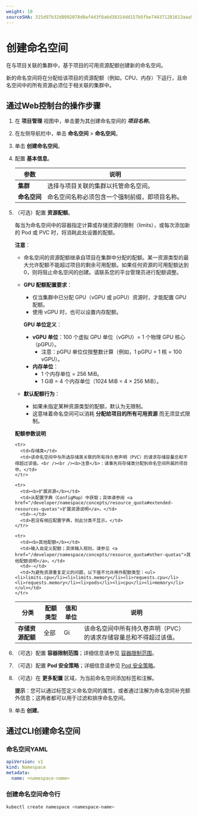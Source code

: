 ```yaml
---
weight: 10
sourceSHA: 315d97b32d8092078d0af4d3f8a6d38314dd157b5fbe744371281613aaa594ac
---
```


# 创建命名空间

在与项目关联的集群中，基于项目的可用资源配额创建新的命名空间。

新的命名空间将在分配给该项目的资源配额（例如，CPU、内存）下运行，且命名空间中的所有资源必须位于相关联的集群中。

## 通过Web控制台的操作步骤

1. 在 **项目管理** 视图中，单击要为其创建命名空间的 ***项目名称***。

2. 在左侧导航栏中，单击 **命名空间** > **命名空间**。

3. 单击 **创建命名空间**。

4. 配置 **基本信息**。

   | 参数         | 说明                                                       |
   | ------------ | ---------------------------------------------------------- |
   | **集群**     | 选择与项目关联的集群以托管命名空间。                       |
   | **命名空间** | 命名空间名称必须包含一个强制前缀，即项目名称。             |

5. （可选）配置 **资源配额**。

   每当为命名空间中的容器指定计算或存储资源的限制（limits），或每次添加新的 Pod 或 PVC 时，将消耗此处设置的配额。

   **注意**：

   - 命名空间的资源配额继承自项目在集群中分配的配额。某一资源类型的最大允许配额不能超过项目的剩余可用配额。如果任何资源的可用配额达到 0，则将阻止命名空间的创建。请联系您的平台管理员进行配额调整。

   - **GPU 配额配置要求**：

     - 仅当集群中已分配 GPU（vGPU 或 pGPU）资源时，才能配置 GPU 配额。
     - 使用 vGPU 时，也可以设置内存配额。

     **GPU 单位定义**：

     - **vGPU 单位**：100 个虚拟 GPU 单位（vGPU）= 1 个物理 GPU 核心（pGPU）。
       - 注意：pGPU 单位仅按整数计算（例如，1 pGPU = 1 核 = 100 vGPU）。
     - **内存单位**：
       - 1 个内存单位 = 256 MiB。
       - 1 GiB = 4 个内存单位（1024 MiB = 4 × 256 MiB）。

   - **默认配额行为**：
     - 如果未指定某种资源类型的配额，默认为无限制。
     - 这意味着命名空间可以消耗 **分配给项目的所有可用资源** 而无须显式限制。

   **配额参数说明**

   <table>
     <thead>
       <tr>
         <th>分类</th>
         <th>配额类型</th>
         <th>值和单位</th>
         <th>说明</th>
       </tr>
     </thead>

     <tbody>
       <tr>
         <td rowSpan={2}><b>存储资源配额</b></td>
         <td>全部</td>
         <td rowSpan={2}>Gi</td>
         <td>该命名空间中所有持久卷声明（PVC）的请求存储容量总和不得超过该值。</td>
       </tr>

       <tr>
         <td>存储类</td>
         <td>该命名空间中与所选存储类关联的所有持久卷声明（PVC）的请求存储容量总和不得超过该值。<br /><br /><b>注意</b>：请事先将存储类分配到命名空间所属的项目中。</td>
       </tr>

       <tr>
         <td><b>扩展资源</b></td>
         <td>从配置字典（ConfigMap）中获取；具体请参阅 <a href="/developer/namespace/concepts/resource_quota#extended-resources-quotas">扩展资源说明</a>。</td>
         <td>-</td>
         <td>若没有相应配置字典，则此分类不显示。</td>
       </tr>

       <tr>
         <td><b>其他配额</b></td>
         <td>输入自定义配额；具体输入规则，请参见 <a href="/developer/namespace/concepts/resource_quota#other-quotas">其他配额说明</a>。</td>
         <td>-</td>
         <td>为避免资源重复定义的问题，以下值不允许用作配额类型：<ul><li>limits.cpu</li><li>limits.memory</li><li>requests.cpu</li><li>requests.memory</li><li>pods</li><li>cpu</li><li>memory</li></ul></td>
       </tr>
     </tbody>
   </table>

6. （可选）配置 **容器限制范围**；详细信息请参见 [容器限制范围](/developer/namespace/concepts/limit_range)。

7. （可选）配置 **Pod 安全策略**；详细信息请参见 [Pod 安全策略](/developer/namespace/concepts/security_policies)。

8. （可选）在 **更多配置** 区域，为当前命名空间添加标签和注解。

   **提示**：您可以通过标签定义命名空间的属性，或者通过注解为命名空间补充额外信息；这两者都可以用于过滤和排序命名空间。

9. 单击 **创建**。

## 通过CLI创建命名空间

### 命名空间YAML

```yaml
apiVersion: v1
kind: Namespace
metadata:
  name: <namespace-name>
```

### 创建命名空间命令行

```bash
kubectl create namespace <namespace-name>
```
